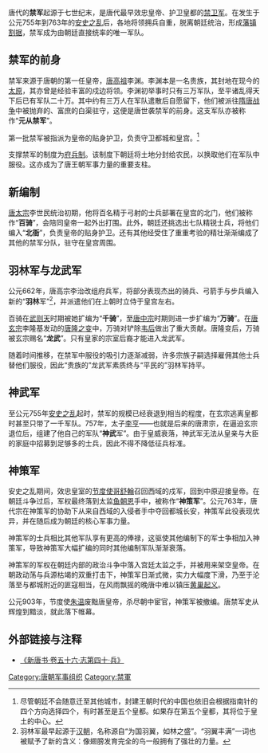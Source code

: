 唐代的'''禁军'''起源于七世纪末，是唐代最早效忠皇帝、护卫皇都的[[禁卫军|禁卫军]]。在发生于公元755年到763年的[[安史之乱|安史之乱]]后，各地将领拥兵自重，脱离朝廷统治，形成[[藩镇割据|藩镇割据]]，禁军成为由朝廷直接统率的唯一军队。

== 禁军的前身 ==
禁军来源于唐朝的第一任皇帝，[[唐高祖|唐高祖]]李渊。李渊本是一名贵族，其封地在现今的[[太原|太原]]，其亦曾是经验丰富的戍边将领。李渊初举事时只有三万军队，至平诸乱得天下后已有军队二十万。其中约有三万人在军队遣散后自愿留下，他们被派往[[唐朝统一战争|隋唐战争]]中被抛弃的、富庶的白渠驻守，这便是唐世袭禁军的前身。这支军队亦被称作“'''元从禁军'''”。

第一批禁军被指派为皇帝的贴身护卫，负责守卫都城和皇宫。<ref>尽管朝廷不会随意迁至其他城市，封建王朝时代的中国也依旧会根据指南针的四个方向选择四个，有时甚至是五个皇都。如果存在第五个皇都，其将位于皇土的中心。</ref>

支撑禁军的制度为[[府兵制|府兵制]]。该制度下朝廷将土地分封给农民，以换取他们在军队中服役。这亦成为了唐王朝军事力量的重要支柱。

== 新编制 ==
[[唐太宗|唐太宗]]李世民统治初期，他将百名精于弓射的士兵部署在皇宫的北门，他们被称作“'''百骑'''”，会陪同皇帝一起外出打围。此外，朝廷还挑选出七队精锐士兵，将他们编入“'''北衙'''”，负责皇帝的贴身护卫。还有其他经受住了重重考验的精壮渐渐编成了其他的禁军分队，驻守在皇宫周围。

== 羽林军与龙武军 ==
{{main|羽林军}}
{{main|龙武军}}

公元662年，唐高宗李治改组府兵军，将部分表现杰出的骑兵、弓箭手与步兵编入新的“'''羽林'''军”<ref>羽林军最早起源于[[汉朝|汉朝]]，名称源自“为国羽翼，如林之盛”。“羽翼丰满”一词也被赋予了新的含义：像翅膀发育完全的鸟一般拥有了强壮的力量。</ref>，并派遣他们在上朝时立侍于皇宫左右。

百骑在[[武则天|武则天]]时期被她扩编为“'''千骑'''”，至[[唐中宗|唐中宗]]时期则进一步扩编为“'''万骑'''”。在[[唐玄宗|唐玄宗]]李隆基发动的[[唐隆之变|唐隆之变]]中，万骑对铲除[[韦后|韦后]]做出了重大贡献。唐隆变后，万骑被玄宗赐名“'''龙武'''”。只有皇家的宗室后裔才能进入龙武军。

随着时间推移，在禁军中服役的吸引力逐渐减弱，许多宗族子嗣选择雇佣其他士兵替他们服役，因此“贵族的”龙武军素质终与“平民的”羽林军持平。

== 神武军 ==
{{main|神武军}}

至公元755年[[安史之乱|安史之乱]]起时，禁军的规模已经衰退到相当的程度，在玄宗逃离皇都时甚至只带了一千军队。757年，太子[[李亨|李亨]]——也就是后来的唐肃宗，在逼迫玄宗退位后，组建了他自己的军队“'''神武'''军”。由于皇威衰落，神武军无法从皇亲与大臣的家庭中招募到足够多的士兵，因此不得不降低征兵标准。

== 神策军 ==
{{main|神策军}}

安史之乱期间，效忠皇室的[[节度使|节度使]][[哥舒翰|哥舒翰]]召回西域的戍军，回到中原迎接皇帝。在朝廷斗争过后，军权最终落到太监[[鱼朝恩|鱼朝恩]]手中，被称作“'''神策军'''”。公元763年，唐代宗在神策军的协助下从来自西域的入侵者手中夺回都城长安，神策军此役表现优异，并在随后成为朝廷的核心军事力量。

神策军的士兵相比其他军队享有更高的俸禄，这驱使其他编制下的军士争相加入神策军，导致神策军大幅扩编的同时其他编制军队渐渐衰落。

神策军的军权在朝廷内部的政治斗争中落入宫廷太监之手，并被用来架空皇帝。在朝政动荡与兵源枯竭的双重打击下，神策军日渐式微，实力大幅度下滑，乃至于沦落至与都城附近的匪寇相当，在风雨飘摇的晚唐中难以镇压[[黄巢起义|黄巢起义]]。

公元903年，节度使[[朱温|朱温]]废黜唐皇帝，杀尽朝中宦官，神策军被撤编。唐禁军史从辉煌到黯淡，就此落下帷幕。

== 外部链接与注释 ==
<references/>

*[http://www.hoolulu.com/zh/25shi/17xintangshu/s-056.htm 《新唐书·卷五十六·志第四十·兵》] {{Wayback|url=http://www.hoolulu.com/zh/25shi/17xintangshu/s-056.htm |date=20110712215733 }}

[[Category:唐朝军事组织|Category:唐朝军事组织]]
[[Category:禁軍|Category:禁軍]]